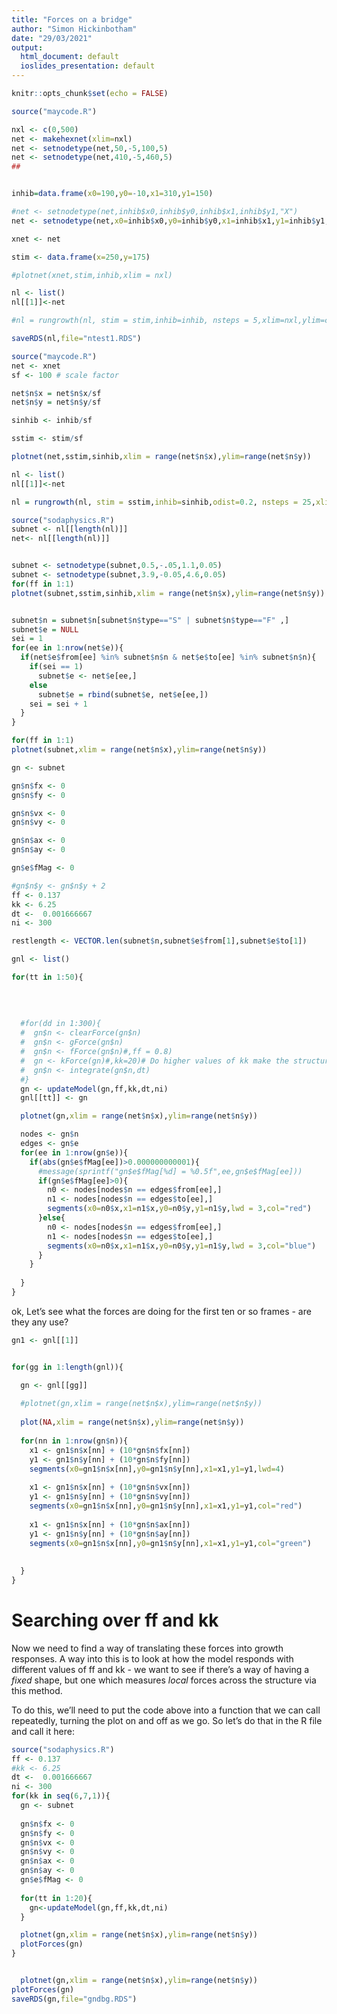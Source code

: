 ```yaml
---
title: "Forces on a bridge"
author: "Simon Hickinbotham"
date: "29/03/2021"
output:
  html_document: default
  ioslides_presentation: default
---
```


```r
knitr::opts_chunk$set(echo = FALSE)
```


```r
source("maycode.R")

nxl <- c(0,500)
net <- makehexnet(xlim=nxl)
net <- setnodetype(net,50,-5,100,5)
net <- setnodetype(net,410,-5,460,5)
##


inhib=data.frame(x0=190,y0=-10,x1=310,y1=150)

#net <- setnodetype(net,inhib$x0,inhib$y0,inhib$x1,inhib$y1,"X")
net <- setnodetype(net,x0=inhib$x0,y0=inhib$y0,x1=inhib$x1,y1=inhib$y1,"X")

xnet <- net

stim <- data.frame(x=250,y=175)

#plotnet(xnet,stim,inhib,xlim = nxl)

nl <- list()
nl[[1]]<-net

#nl = rungrowth(nl, stim = stim,inhib=inhib, nsteps = 5,xlim=nxl,ylim=c(0,200))

saveRDS(nl,file="ntest1.RDS")

```


```r


source("maycode.R")
net <- xnet
sf <- 100 # scale factor

net$n$x = net$n$x/sf
net$n$y = net$n$y/sf

sinhib <- inhib/sf

sstim <- stim/sf

plotnet(net,sstim,sinhib,xlim = range(net$n$x),ylim=range(net$n$y))

nl <- list()
nl[[1]]<-net

nl = rungrowth(nl, stim = sstim,inhib=sinhib,odist=0.2, nsteps = 25,xlim=range(net$n$x),ylim=range(net$n$y))

source("sodaphysics.R")
subnet <- nl[[length(nl)]]
net<- nl[[length(nl)]]


subnet <- setnodetype(subnet,0.5,-.05,1.1,0.05)
subnet <- setnodetype(subnet,3.9,-0.05,4.6,0.05)
for(ff in 1:1)
plotnet(subnet,sstim,sinhib,xlim = range(net$n$x),ylim=range(net$n$y))


subnet$n = subnet$n[subnet$n$type=="S" | subnet$n$type=="F" ,]
subnet$e = NULL
sei = 1
for(ee in 1:nrow(net$e)){
  if(net$e$from[ee] %in% subnet$n$n & net$e$to[ee] %in% subnet$n$n){
    if(sei == 1)
      subnet$e <- net$e[ee,]
    else
      subnet$e = rbind(subnet$e, net$e[ee,])
    sei = sei + 1
  }
}

for(ff in 1:1)
plotnet(subnet,xlim = range(net$n$x),ylim=range(net$n$y))

gn <- subnet

gn$n$fx <- 0
gn$n$fy <- 0

gn$n$vx <- 0
gn$n$vy <- 0

gn$n$ax <- 0
gn$n$ay <- 0

gn$e$fMag <- 0

#gn$n$y <- gn$n$y + 2
ff <- 0.137
kk <- 6.25
dt <-  0.001666667
ni <- 300

restlength <- VECTOR.len(subnet$n,subnet$e$from[1],subnet$e$to[1])

gnl <- list()

for(tt in 1:50){
  
  
  
  
  #for(dd in 1:300){
  #  gn$n <- clearForce(gn$n)
  #  gn$n <- gForce(gn$n)
  #  gn$n <- fForce(gn$n)#,ff = 0.8)
  #  gn <- kForce(gn)#,kk=20)# Do higher values of kk make the structure 'stiffer'?
  #  gn$n <- integrate(gn$n,dt)
  #}
  gn <- updateModel(gn,ff,kk,dt,ni)
  gnl[[tt]] <- gn

  plotnet(gn,xlim = range(net$n$x),ylim=range(net$n$y))

  nodes <- gn$n
  edges <- gn$e
  for(ee in 1:nrow(gn$e)){
    if(abs(gn$e$fMag[ee])>0.000000000001){
      #message(sprintf("gn$e$fMag[%d] = %0.5f",ee,gn$e$fMag[ee]))
      if(gn$e$fMag[ee]>0){
        n0 <- nodes[nodes$n == edges$from[ee],]
        n1 <- nodes[nodes$n == edges$to[ee],]
        segments(x0=n0$x,x1=n1$x,y0=n0$y,y1=n1$y,lwd = 3,col="red")  
      }else{
        n0 <- nodes[nodes$n == edges$from[ee],]
        n1 <- nodes[nodes$n == edges$to[ee],]
        segments(x0=n0$x,x1=n1$x,y0=n0$y,y1=n1$y,lwd = 3,col="blue")  
      }
    }
      
  }
}
```

ok, Let's see what the forces are doing for the first ten or so frames - are they any use? 


```r
gn1 <- gnl[[1]]


for(gg in 1:length(gnl)){

  gn <- gnl[[gg]]
  
  #plotnet(gn,xlim = range(net$n$x),ylim=range(net$n$y))
  
  plot(NA,xlim = range(net$n$x),ylim=range(net$n$y))
  
  for(nn in 1:nrow(gn$n)){
    x1 <- gn1$n$x[nn] + (10*gn$n$fx[nn])
    y1 <- gn1$n$y[nn] + (10*gn$n$fy[nn])
    segments(x0=gn1$n$x[nn],y0=gn1$n$y[nn],x1=x1,y1=y1,lwd=4)
    
    x1 <- gn1$n$x[nn] + (10*gn$n$vx[nn])
    y1 <- gn1$n$y[nn] + (10*gn$n$vy[nn])
    segments(x0=gn1$n$x[nn],y0=gn1$n$y[nn],x1=x1,y1=y1,col="red")
    
    x1 <- gn1$n$x[nn] + (10*gn$n$ax[nn])
    y1 <- gn1$n$y[nn] + (10*gn$n$ay[nn])
    segments(x0=gn1$n$x[nn],y0=gn1$n$y[nn],x1=x1,y1=y1,col="green")
    
    
  }
}


```


# Searching over ff and kk

Now we need to find a way of translating these forces into growth responses. A way into this is to look at how the model responds with different values of ff and kk - we want to see if there's a way of having a *fixed* shape, but one which measures *local* forces across the structure via this method. 

To do this, we'll need to put the code above into a function that we can call repeatedly, turning the plot on and off as we go. So let's do that in the R file and call it here: 


```r
source("sodaphysics.R")
ff <- 0.137
#kk <- 6.25
dt <-  0.001666667
ni <- 300
for(kk in seq(6,7,1)){
  gn <- subnet
  
  gn$n$fx <- 0
  gn$n$fy <- 0
  gn$n$vx <- 0
  gn$n$vy <- 0
  gn$n$ax <- 0
  gn$n$ay <- 0
  gn$e$fMag <- 0
  
  for(tt in 1:20){
    gn<-updateModel(gn,ff,kk,dt,ni)
  }

  plotnet(gn,xlim = range(net$n$x),ylim=range(net$n$y))
  plotForces(gn)
}



```

```r

  plotnet(gn,xlim = range(net$n$x),ylim=range(net$n$y))
plotForces(gn)
saveRDS(gn,file="gndbg.RDS")
```






